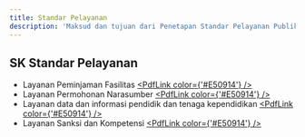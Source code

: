 ```yaml
---
title: Standar Pelayanan
description: 'Maksud dan tujuan dari Penetapan Standar Pelayanan Publik Balai Guru Penggerak Provinsi Gorontalo yaitu sebagai acuan bagi penyelenggara pelayanan publik dalam menyusun dan menetapkan standar pelayanan publik.'
---
```


## SK Standar Pelayanan

- Layanan Peminjaman Fasilitas [<PdfLink color={'#E50914'} />](/berkas-404)
- Layanan Permohonan Narasumber [<PdfLink color={'#E50914'} />](/berkas-404)
- Layanan data dan informasi pendidik dan tenaga kependidikan [<PdfLink color={'#E50914'} />](/berkas-404)
- Layanan Sanksi dan Kompetensi [<PdfLink color={'#E50914'} />](/berkas-404)